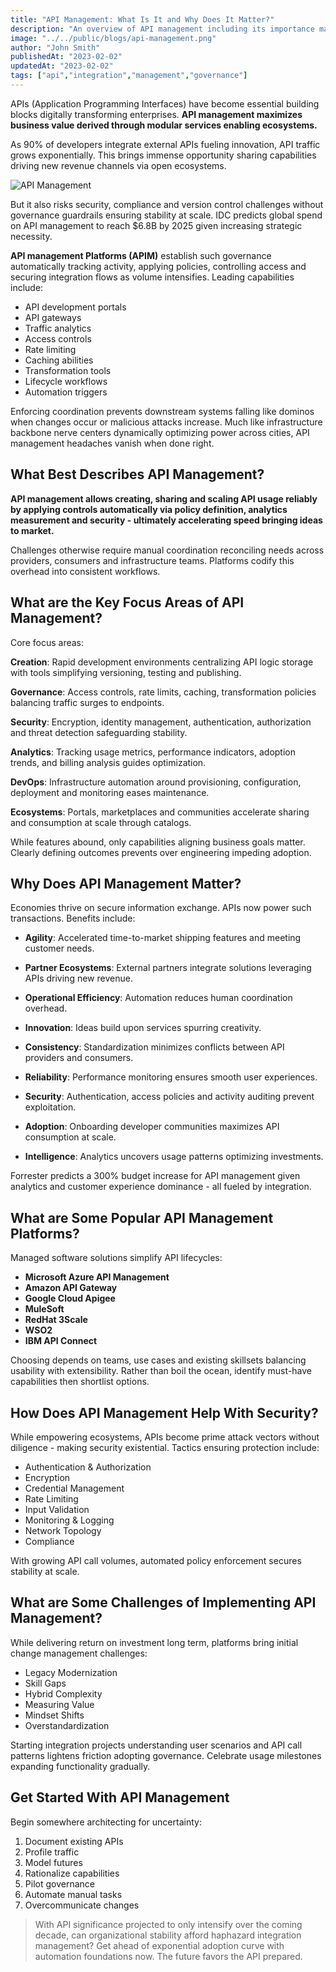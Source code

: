 ```yaml
---
title: "API Management: What Is It and Why Does It Matter?"
description: "An overview of API management including its importance managing integration at scale, core capabilities like access control and analytics, popular platforms available, and advice getting started."
image: "../../public/blogs/api-management.png"
author: "John Smith"  
publishedAt: "2023-02-02"
updatedAt: "2023-02-02"
tags: ["api","integration","management","governance"]
---
```




APIs (Application Programming Interfaces) have become essential building blocks digitally transforming enterprises. **API management maximizes business value derived through modular services enabling ecosystems.**

As 90% of developers integrate external APIs fueling innovation, API traffic grows exponentially. This brings immense opportunity sharing capabilities driving new revenue channels via open ecosystems.

![API Management](https://rapidapi.com/blog/wp-content/uploads/2021/03/api-lifecycle-management.png)

But it also risks security, compliance and version control challenges without governance guardrails ensuring stability at scale. IDC predicts global spend on API management to reach $6.8B by 2025 given increasing strategic necessity. 

**API management Platforms (APIM)** establish such governance automatically tracking activity, applying policies, controlling access and securing integration flows as volume intensifies. Leading capabilities include:
 
- API development portals
- API gateways 
- Traffic analytics
- Access controls 
- Rate limiting
- Caching abilities  
- Transformation tools
- Lifecycle workflows
- Automation triggers

Enforcing coordination prevents downstream systems falling like dominos when changes occur or malicious attacks increase. Much like infrastructure backbone nerve centers dynamically optimizing power across cities, API management headaches vanish when done right.  

## What Best Describes API Management?  

**API management allows creating, sharing and scaling API usage reliably by applying controls automatically via policy definition, analytics measurement and security - ultimately accelerating speed bringing ideas to market.**  

Challenges otherwise require manual coordination reconciling needs across providers, consumers and infrastructure teams. Platforms codify this overhead into consistent workflows.  

## What are the Key Focus Areas of API Management?  

Core focus areas:  

**Creation**: Rapid development environments centralizing API logic storage with tools simplifying versioning, testing and publishing.   

**Governance**: Access controls, rate limits, caching, transformation policies balancing traffic surges to endpoints.

**Security**: Encryption, identity management, authentication, authorization and threat detection safeguarding stability.  

**Analytics**: Tracking usage metrics, performance indicators, adoption trends, and billing analysis guides optimization.  

**DevOps**: Infrastructure automation around provisioning, configuration, deployment and monitoring eases maintenance.   

**Ecosystems**: Portals, marketplaces and communities accelerate sharing and consumption at scale through catalogs.  

While features abound, only capabilities aligning business goals matter. Clearly defining outcomes prevents over engineering impeding adoption.  

## Why Does API Management Matter?   

Economies thrive on secure information exchange. APIs now power such transactions. Benefits include:  

- **Agility**: Accelerated time-to-market shipping features and meeting customer needs.

- **Partner Ecosystems**: External partners integrate solutions leveraging APIs driving new revenue.  

- **Operational Efficiency**: Automation reduces human coordination overhead.   

- **Innovation**: Ideas build upon services spurring creativity.  

- **Consistency**: Standardization minimizes conflicts between API providers and consumers.    

- **Reliability**: Performance monitoring ensures smooth user experiences.  

- **Security**: Authentication, access policies and activity auditing prevent exploitation.  

- **Adoption**: Onboarding developer communities maximizes API consumption at scale.  

- **Intelligence**: Analytics uncovers usage patterns optimizing investments.   

Forrester predicts a 300% budget increase for API management given analytics and customer experience dominance - all fueled by integration.  

## What are Some Popular API Management Platforms?  

Managed software solutions simplify API lifecycles:   

- **Microsoft Azure API Management**  
- **Amazon API Gateway**   
- **Google Cloud Apigee**  
- **MuleSoft**  
- **RedHat 3Scale**
- **WSO2**   
- **IBM API Connect**   

Choosing depends on teams, use cases and existing skillsets balancing usability with extensibility. Rather than boil the ocean, identify must-have capabilities then shortlist options.

## How Does API Management Help With Security?  

While empowering ecosystems, APIs become prime attack vectors without diligence - making security existential. Tactics ensuring protection include:   
 
- Authentication & Authorization  
- Encryption
- Credential Management   
- Rate Limiting   
- Input Validation
- Monitoring & Logging
- Network Topology
- Compliance   

With growing API call volumes, automated policy enforcement secures stability at scale.

## What are Some Challenges of Implementing API Management?  

While delivering return on investment long term, platforms bring initial change management challenges:  

- Legacy Modernization   
- Skill Gaps
- Hybrid Complexity  
- Measuring Value 
- Mindset Shifts
- Overstandardization

Starting integration projects understanding user scenarios and API call patterns lightens friction adopting governance. Celebrate usage milestones expanding functionality gradually.  

## Get Started With API Management  

Begin somewhere architecting for uncertainty:  

1. Document existing APIs
2. Profile traffic 
3. Model futures   
4. Rationalize capabilities
5. Pilot governance  
6. Automate manual tasks  
7. Overcommunicate changes   

>With API significance projected to only intensify over the coming decade, can organizational stability afford haphazard integration management? Get ahead of exponential adoption curve with automation foundations now. The future favors the API prepared.
